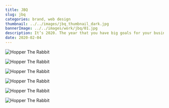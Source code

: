 ```yaml
---
title: JBQ
slug: jbq
categories: brand, web design
thumbnail: ../../images/jbq_thumbnail_dark.jpg
bannerImage: ../../images/work/jbq/01.jpg
description: It’s 2020. The year that you have big goals for your business. If your business is brand new, you’re rethinking the logo you or a friend quickly created so you could launch. For more established businesses, you’re wondering if you should go through a rebrand. It seems like a lot of work and hassle, but thinking it would help you in the long run. 
date: 2020-02-04
---
```


![Hopper The Rabbit](../../images/work/jbq/02.jpg)

![Hopper The Rabbit](../../images/work/jbq/03.jpg)

![Hopper The Rabbit](../../images/work/jbq/04.jpg)

![Hopper The Rabbit](../../images/work/jbq/05.jpg)

![Hopper The Rabbit](../../images/work/jbq/06.jpg)

![Hopper The Rabbit](../../images/work/jbq/07.jpg)
